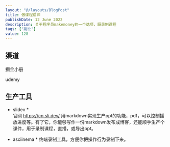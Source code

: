 ```yaml
---
layout: "@/layouts/BlogPost"
title: 做课程讲师
publishDate: 12 June 2022
description: 关于程序员makemoney的一个选项，既录制课程
tags: ["副业"]
value: 128
---
```




## 渠道


掘金小册 

udemy 

## 生产工具
* slidev *  
官网 https://cn.sli.dev/ 
用markdown实现生产ppt的功能，pdf，可以控制播放进度等。有了它，你能够写作一份markdown发布成博客，还能顺手生产个课件，用于录制课程，直播，或导出ppt。


* asciinema *
终端录制工具，方便你把操作行为录制下来。













